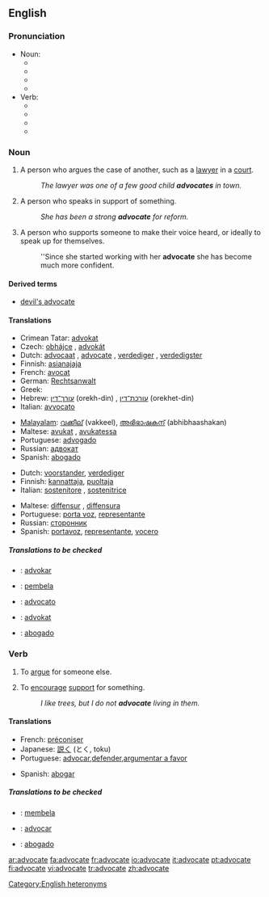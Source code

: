 ==English==

===Pronunciation===
*Noun:
**{{enPR|ăd'vəkət}}
**{{IPA|/ˈædvəkət/}}
**{{SAMPA|/"{dv@k@t/}}
**{{audio|en-us-advocate-noun.ogg|Audio (US)}}
*Verb:
**{{enPR|ăd'vəkāt}}
**{{IPA|/ˈædvəkeɪt/}}
**{{SAMPA|/"{dv@keIt/}}
**{{audio|en-us-advocate-verb.ogg|Audio (US)}}

===Noun===
{{en-noun}}

# A person who argues the case of another, such as a [[lawyer]] in a [[court]].
#:''The lawyer was one of a few good child '''advocates''' in town.''
# A person who speaks in support of something.
#:''She has been a strong '''advocate''' for reform.''
# A person who supports someone to make their voice heard, or ideally to speak up for themselves.
#:''Since she started working with her '''advocate''' she has become much more confident.

====Derived terms====
*[[devil's advocate]]

====Translations====
{{trans-top|person who argues the case of another}}
*Crimean Tatar: [[advokat#Crimean Tatar|advokat]]
*Czech: [[obhájce]] {{m}}, [[advokát]] {{m}}
*Dutch: [[advocaat]] {{m}}, [[advocate]] {{f}}, [[verdediger]] {{m}}, [[verdedigster]] {{m}}
*Finnish: [[asianajaja]]
*French: [[avocat]] {{m}}
*German: [[Rechtsanwalt]]
*Greek: {{t|el|συνήγορος|m}}
*Hebrew: [[עורך־דין]] (orekh-din) {{m}}, [[עורכת־דין]] (orekhet-din) {{f}}
*Italian: [[avvocato]]
{{trans-mid}}
*[[Malayalam]]: [[വക്കീല്]] (vakkeel), [[അഭിഭാഷകന്]] (abhibhaashakan)
*Maltese: [[avukat]] {{m}}, [[avukatessa]] {{f}}
*Portuguese: [[advogado]]
*Russian: [[адвокат]] {{m}}
*Spanish: [[abogado]]
{{trans-bottom}}

{{trans-top|person who speaks in support of something}}
*Dutch: [[voorstander]], [[verdediger]]
*Finnish: [[kannattaja]], [[puoltaja]]
*Italian: [[sostenitore]] {{m}}, [[sostenitrice]] {{f}}
{{trans-mid}}
*Maltese: [[diffensur]] {{m}}, [[diffensura]] {{f}}
*Portuguese: [[porta voz]], [[representante]]
*Russian: [[сторонник]] {{m}}
*Spanish: [[portavoz]], [[representante]], [[vocero]]
{{trans-bottom}}

=====Translations to be checked=====
<!--Remove this section once all of the translations below have been moved into the tables above.-->
{{checktrans}}
*{{ttbc|Ido}}: [[advokar]]
*{{ttbc|Indonesian}}: [[bela|pembela]]
*{{ttbc|Interlingua}}: [[advocato]]
*{{ttbc|Norwegian}}: [[advokat]]
*{{ttbc|Tagalog}}: [[abogado]]

===Verb===
{{en-verb|advocat|ing}}

# {{transitive}} To [[argue]] for someone else.
# {{transitive}} To [[encourage]] [[support]] for something.
#:''I like trees, but I do not '''advocate''' living in them.''

====Translations====
{{trans-top|argue for}}
{{trans-mid}}
{{trans-bottom}}

{{trans-top|encourage support for}}
*French: [[préconiser]]
*Japanese: [[説く]] (とく, toku)
*Portuguese: [[advocar]],[[defender]],[[argumentar a favor]]
{{trans-mid}}
*Spanish: [[abogar]]
{{trans-bottom}}

=====Translations to be checked=====
<!--Remove this section once all of the translations below have been moved into the tables above.-->
{{checktrans}}

*{{ttbc|Indonesian}}: [[bela|membela]]
*{{ttbc|Interlingua}}: [[advocar]]
*{{ttbc|Tagalog}}: [[abogado]]

[[Category:English heteronyms]]

[[ar:advocate]]
[[fa:advocate]]
[[fr:advocate]]
[[io:advocate]]
[[it:advocate]]
[[pt:advocate]]
[[fi:advocate]]
[[vi:advocate]]
[[tr:advocate]]
[[zh:advocate]]
